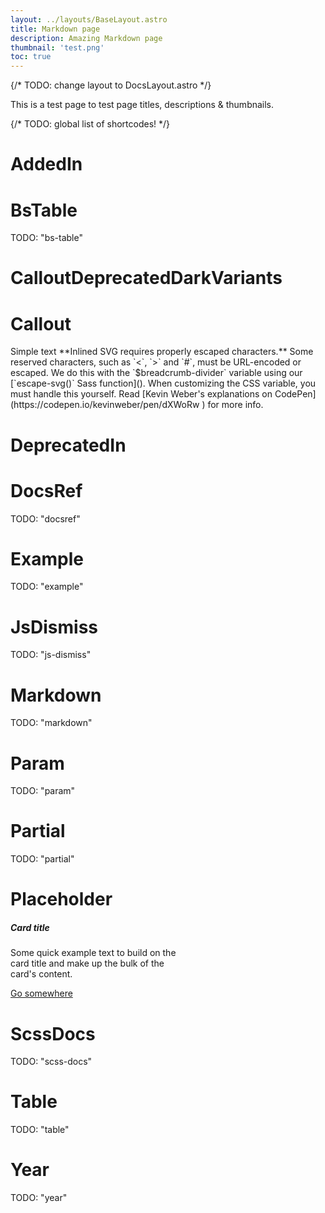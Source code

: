 ```yaml
---
layout: ../layouts/BaseLayout.astro
title: Markdown page
description: Amazing Markdown page
thumbnail: 'test.png'
toc: true
---
```


{/* TODO: change layout to DocsLayout.astro */}

This is a test page to test page titles, descriptions & thumbnails.

{/* TODO: global list of shortcodes! */}
# AddedIn
<AddedIn version="5.3" />

# BsTable
TODO: "bs-table"

# CalloutDeprecatedDarkVariants
<CalloutDeprecatedDarkVariants component="dropdown-menu" />

# Callout
<Callout cssClass="danger">
  Simple text
</Callout>
<Callout cssClass="warning">
  **Inlined SVG requires properly escaped characters.** Some reserved characters, such as `<`, `>` and `#`, must be URL-encoded or escaped. We do this with the `$breadcrumb-divider` variable using our [`escape-svg()` Sass function](). <AddedIn version="truc" /> When customizing the CSS variable, you must handle this yourself. Read [Kevin Weber's explanations on CodePen](https://codepen.io/kevinweber/pen/dXWoRw ) for more info.
</Callout>
<Callout>
  <AddedIn version="4.6" />
</Callout>

# DeprecatedIn
<DeprecatedIn version="5.3.0" />

# DocsRef
TODO: "docsref"

# Example
TODO: "example"

# JsDismiss
TODO: "js-dismiss"

# Markdown
TODO: "markdown"

# Param
TODO: "param"

# Partial
TODO: "partial"

# Placeholder

<div class="card" style="width: 18rem;">
  <Placeholder width="100%" height="180" class="card-img-top test" text="Image cap" />
  <div class="card-body">
    <h5 class="card-title">Card title</h5>
    <p class="card-text">Some quick example text to build on the card title and make up the bulk of the card's content.</p>
    <a href="#" class="btn btn-primary">Go somewhere</a>
  </div>
</div>

# ScssDocs
TODO: "scss-docs"

# Table
TODO: "table"

# Year
TODO: "year"
